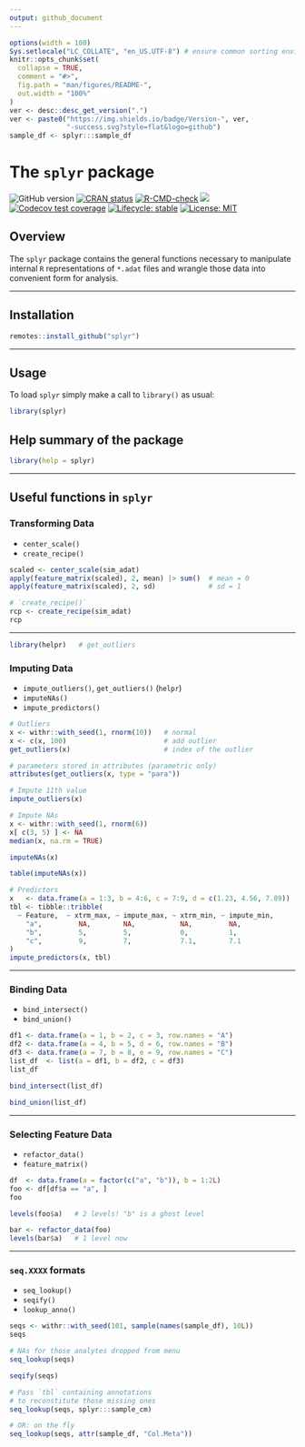 ```yaml
---
output: github_document
---
```



<!-- README.md is generated from README.Rmd. Please edit that file -->


```r
options(width = 100)
Sys.setlocale("LC_COLLATE", "en_US.UTF-8") # ensure common sorting envir
knitr::opts_chunk$set(
  collapse = TRUE,
  comment = "#>",
  fig.path = "man/figures/README-",
  out.width = "100%"
)
ver <- desc::desc_get_version(".")
ver <- paste0("https://img.shields.io/badge/Version-", ver,
              "-success.svg?style=flat&logo=github")
sample_df <- splyr:::sample_df
```


# The `splyr` package

<!-- badges: start -->
![GitHub version](`r ver`)
[![CRAN status](http://www.r-pkg.org/badges/version/splyr)](https://cran.r-project.org/package=splyr)
[![R-CMD-check](https://github.com/stufield/splyr/workflows/R-CMD-check/badge.svg)](https://github.com/stufield/splyr/actions)
[![](https://cranlogs.r-pkg.org/badges/grand-total/splyr)](https://cran.r-project.org/package=splyr)
[![Codecov test coverage](https://codecov.io/gh/stufield/splyr/branch/main/graph/badge.svg)](https://app.codecov.io/gh/stufield/splyr?branch=main)
[![Lifecycle: stable](https://img.shields.io/badge/lifecycle-stable-brightgreen.svg)](https://lifecycle.r-lib.org/articles/stages.html#stable)
[![License: MIT](https://img.shields.io/badge/License-MIT-blue.svg)](https://choosealicense.com/licenses/mit/)
<!-- badges: end -->


## Overview

The `splyr` package contains the general functions necessary to manipulate
internal `R` representations of `*.adat` files and wrangle those data into
convenient form for analysis.


----------------


## Installation

```r
remotes::install_github("splyr")
```


----------------


## Usage

To load `splyr` simply make a call to `library()` as usual:

```r
library(splyr)
```


## Help summary of the package

```r
library(help = splyr)
```


-------------


## Useful functions in `splyr`


### Transforming Data

* `center_scale()`
* `create_recipe()`

```r
scaled <- center_scale(sim_adat)
apply(feature_matrix(scaled), 2, mean) |> sum()  # mean = 0
apply(feature_matrix(scaled), 2, sd)             # sd = 1

# `create_recipe()`
rcp <- create_recipe(sim_adat)
rcp
```

-----------


```r
library(helpr)   # get_outliers
```

### Imputing Data

* `impute_outliers()`, `get_outliers()` (`helpr`)
* `imputeNAs()`
* `impute_predictors()`

```r
# Outliers
x <- withr::with_seed(1, rnorm(10))   # normal
x <- c(x, 100)                        # add outlier
get_outliers(x)                       # index of the outlier

# parameters stored in attributes (parametric only)
attributes(get_outliers(x, type = "para"))

# Impute 11th value
impute_outliers(x)

# Impute NAs
x <- withr::with_seed(1, rnorm(6))
x[ c(3, 5) ] <- NA
median(x, na.rm = TRUE)

imputeNAs(x)

table(imputeNAs(x))

# Predictors
x   <- data.frame(a = 1:3, b = 4:6, c = 7:9, d = c(1.23, 4.56, 7.89))
tbl <- tibble::tribble(
  ~ Feature,  ~ xtrm_max, ~ impute_max, ~ xtrm_min, ~ impute_min,
    "a",         NA,        NA,           NA,         NA,
    "b",         5,         5,            0,          1,
    "c",         9,         7,            7.1,        7.1
)
impute_predictors(x, tbl)
```

-----------


### Binding Data

* `bind_intersect()`
* `bind_union()`

```r
df1 <- data.frame(a = 1, b = 2, c = 3, row.names = "A")
df2 <- data.frame(a = 4, b = 5, d = 6, row.names = "B")
df3 <- data.frame(a = 7, b = 8, e = 9, row.names = "C")
list_df  <- list(a = df1, b = df2, c = df3)
list_df

bind_intersect(list_df)

bind_union(list_df)
```

-----------

### Selecting Feature Data

* `refactor_data()`
* `feature_matrix()`

```r
df  <- data.frame(a = factor(c("a", "b")), b = 1:2L)
foo <- df[df$a == "a", ]
foo

levels(foo$a)   # 2 levels! "b" is a ghost level

bar <- refactor_data(foo)
levels(bar$a)   # 1 level now
```

-----------

### `seq.XXXX` formats

* `seq_lookup()`
* `seqify()`
* `lookup_anno()`

```r
seqs <- withr::with_seed(101, sample(names(sample_df), 10L))
seqs

# NAs for those analytes dropped from menu
seq_lookup(seqs)

seqify(seqs)

# Pass `tbl` containing annotations
# to reconstitute those missing ones
seq_lookup(seqs, splyr:::sample_cm)

# OR: on the fly
seq_lookup(seqs, attr(sample_df, "Col.Meta"))
```


